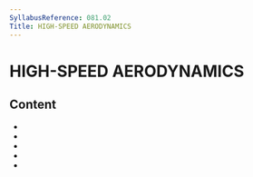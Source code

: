 ```yaml
---
SyllabusReference: 081.02
Title: HIGH-SPEED AERODYNAMICS
---
```


# HIGH-SPEED AERODYNAMICS

## Content

- <Link href="081.02.01" />
- <Link href="081.02.02" />
- <Link href="081.02.03" />
- <Link href="081.02.04" />
- <Link href="081.02.05" />

